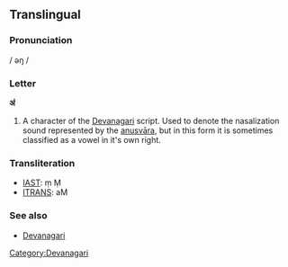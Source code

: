 ==Translingual==

===Pronunciation===
/ əŋ /

===Letter===
'''अं'''

# A character of the [[Devanagari]] script.  Used to denote the nasalization sound represented by the [[anusvāra]], but in this form it is sometimes classified as a vowel in it's own right.

===Transliteration===
*[[w:IAST|IAST]]: ṃ  Ṃ
*[[w:ITRANS|ITRANS]]: aM

===See also===
* [[w:Devanagari|Devanagari]]

[[Category:Devanagari]]